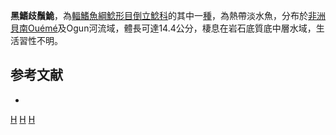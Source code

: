 {{Speciesbox 
| taxon = Synodontis melanopterus
| authority = [[Boulenger|Boulenger]], 1903
| status = NT
| status_system= IUCN3.1
| synonyms = *''Synodontis melanoptera '', Boulenger, 1903 
}}

'''黑鰭歧鬚鮠'''，為[[輻鰭魚綱|輻鰭魚綱]][[鯰形目|鯰形目]][[倒立鯰科|倒立鯰科]]的其中一[[種|種]]，為熱帶淡水魚，分布於[[非洲|非洲]][[貝南|貝南]]Ouémé及Ogun河流域，體長可達14.4公分，棲息在岩石底質底中層水域，生活習性不明。

==参考文献==
*{{FishBase_species|genus=Synodontis|species=melanopterus|year=2015|month=5}}

{{Taxonbar}}

[[Category:1903年描述的鱼类|H]]
[[Category:歧鬚鮠屬|H]]
[[Category:1903年描述的魚類|H]]